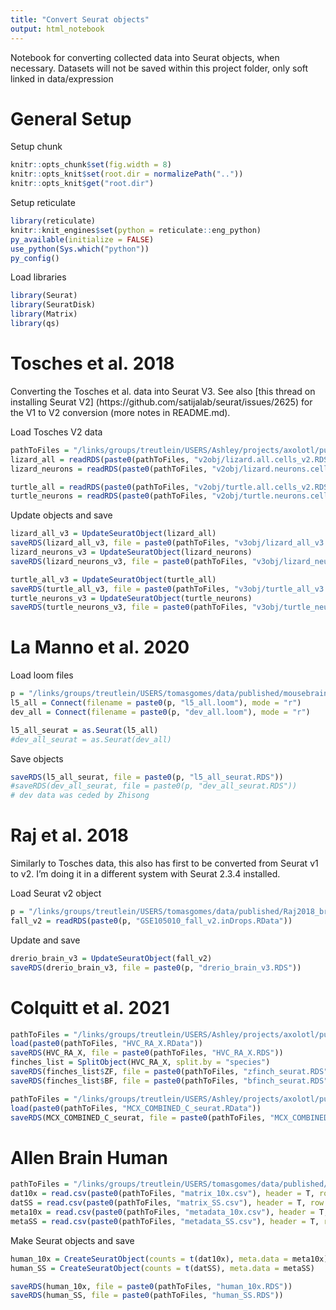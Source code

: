 ```yaml
---
title: "Convert Seurat objects"
output: html_notebook
---
```


Notebook for converting collected data into Seurat objects, when necessary. Datasets will not be saved within this project folder, only soft linked in data/expression



# General Setup
Setup chunk

```r
knitr::opts_chunk$set(fig.width = 8)
knitr::opts_knit$set(root.dir = normalizePath(".."))
knitr::opts_knit$get("root.dir")
```

Setup reticulate

```r
library(reticulate)
knitr::knit_engines$set(python = reticulate::eng_python)
py_available(initialize = FALSE)
use_python(Sys.which("python"))
py_config()
```

Load libraries

```r
library(Seurat)
library(SeuratDisk)
library(Matrix)
library(qs)
```



# Tosches et al. 2018

Converting the Tosches et al. data into Seurat V3. See also [this thread on installing Seurat V2] (https://github.com/satijalab/seurat/issues/2625) for the V1 to V2 conversion (more notes in README.md).

Load Tosches V2 data

```r
pathToFiles = "/links/groups/treutlein/USERS/Ashley/projects/axolotl/published/Tosches2018/"
lizard_all = readRDS(paste0(pathToFiles, "v2obj/lizard.all.cells_v2.RDS"))
lizard_neurons = readRDS(paste0(pathToFiles, "v2obj/lizard.neurons.cells_v2.RDS"))

turtle_all = readRDS(paste0(pathToFiles, "v2obj/turtle.all.cells_v2.RDS"))
turtle_neurons = readRDS(paste0(pathToFiles, "v2obj/turtle.neurons.cells_v2.RDS"))
```

Update objects and save

```r
lizard_all_v3 = UpdateSeuratObject(lizard_all)
saveRDS(lizard_all_v3, file = paste0(pathToFiles, "v3obj/lizard_all_v3.RDS"))
lizard_neurons_v3 = UpdateSeuratObject(lizard_neurons)
saveRDS(lizard_neurons_v3, file = paste0(pathToFiles, "v3obj/lizard_neurons_v3.RDS"))

turtle_all_v3 = UpdateSeuratObject(turtle_all)
saveRDS(turtle_all_v3, file = paste0(pathToFiles, "v3obj/turtle_all_v3.RDS"))
turtle_neurons_v3 = UpdateSeuratObject(turtle_neurons)
saveRDS(turtle_neurons_v3, file = paste0(pathToFiles, "v3obj/turtle_neurons_v3.RDS"))
```



# La Manno et al. 2020
Load loom files

```r
p = "/links/groups/treutlein/USERS/tomasgomes/data/published/mousebrain/"
l5_all = Connect(filename = paste0(p, "l5_all.loom"), mode = "r")
dev_all = Connect(filename = paste0(p, "dev_all.loom"), mode = "r")

l5_all_seurat = as.Seurat(l5_all)
#dev_all_seurat = as.Seurat(dev_all)
```

Save objects

```r
saveRDS(l5_all_seurat, file = paste0(p, "l5_all_seurat.RDS"))
#saveRDS(dev_all_seurat, file = paste0(p, "dev_all_seurat.RDS"))
# dev data was ceded by Zhisong
```



# Raj et al. 2018

Similarly to Tosches data, this also has first to be converted from Seurat v1 to v2. I'm doing it in a different system with Seurat 2.3.4 installed.

Load Seurat v2 object

```r
p = "/links/groups/treutlein/USERS/tomasgomes/data/published/Raj2018_brain/"
fall_v2 = readRDS(paste0(p, "GSE105010_fall_v2.inDrops.RData"))
```

Update and save

```r
drerio_brain_v3 = UpdateSeuratObject(fall_v2)
saveRDS(drerio_brain_v3, file = paste0(p, "drerio_brain_v3.RDS"))
```



# Colquitt et al. 2021

```r
pathToFiles = "/links/groups/treutlein/USERS/Ashley/projects/axolotl/published/Colquitt2021/projects/HVC_RA_X/"
load(paste0(pathToFiles, "HVC_RA_X.RData"))
saveRDS(HVC_RA_X, file = paste0(pathToFiles, "HVC_RA_X.RDS"))
finches_list = SplitObject(HVC_RA_X, split.by = "species")
saveRDS(finches_list$ZF, file = paste0(pathToFiles, "zfinch_seurat.RDS"))
saveRDS(finches_list$BF, file = paste0(pathToFiles, "bfinch_seurat.RDS"))

pathToFiles = "/links/groups/treutlein/USERS/Ashley/projects/axolotl/published/Colquitt2021/projects/X/"
load(paste0(pathToFiles, "MCX_COMBINED_C_seurat.RData"))
saveRDS(MCX_COMBINED_C_seurat, file = paste0(pathToFiles, "MCX_COMBINED_C_seurat.RDS"))
```



# Allen Brain Human

```r
pathToFiles = "/links/groups/treutlein/USERS/tomasgomes/data/published/Allen_human/"
dat10x = read.csv(paste0(pathToFiles, "matrix_10x.csv"), header = T, row.names = 1)
datSS = read.csv(paste0(pathToFiles, "matrix_SS.csv"), header = T, row.names = 1)
meta10x = read.csv(paste0(pathToFiles, "metadata_10x.csv"), header = T, row.names = 1)
metaSS = read.csv(paste0(pathToFiles, "metadata_SS.csv"), header = T, row.names = 1)
```

Make Seurat objects and save

```r
human_10x = CreateSeuratObject(counts = t(dat10x), meta.data = meta10x)
human_SS = CreateSeuratObject(counts = t(datSS), meta.data = metaSS)

saveRDS(human_10x, file = paste0(pathToFiles, "human_10x.RDS"))
saveRDS(human_SS, file = paste0(pathToFiles, "human_SS.RDS"))
```






